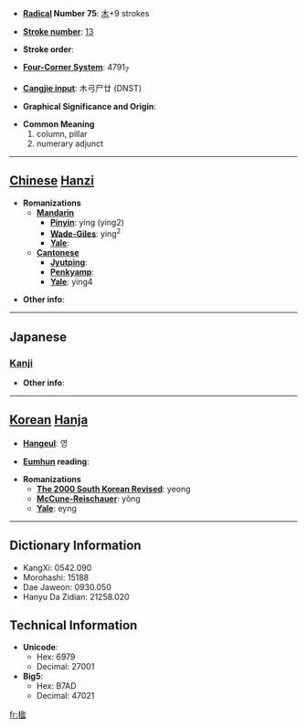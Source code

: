 * '''[[Wiktionary:Chinese radical index| Radical]] Number 75''': [[Wiktionary:Chinese radical index 木|木]]+9 strokes

* '''[[Wiktionary:Chinese total strokes index|Stroke number]]''': [[Wiktionary:Chinese total strokes index 13|13]]

* '''Stroke order''': 

* '''[[Wiktionary:Chinese four corner index|Four-Corner System]]''': 4791<sub>7</sub>

* '''[[Wiktionary:Chinese Cangjie index|Cangjie input]]''': 木弓尸廿 (DNST)

* '''Graphical Significance and Origin''': 

* '''Common Meaning'''
*#column, pillar
*# numerary adjunct


----

== [[Chinese]] [[Hanzi]] ==

* '''Romanizations'''
** '''[[Mandarin]]'''
*** '''[[Pinyin]]''': yíng (ying2)
*** '''[[Wade-Giles]]''': ying<sup>2</sup>
*** '''[[Yale]]''': 
** '''[[Cantonese]]'''
*** '''[[Jyutping]]''':
*** '''[[Penkyamp]]''': 
*** '''[[Yale]]''': ying4

* '''Other info''': 

----

==Japanese==
===[[Kanji]]===
{{kanji|on readings=[[えい]] (ei)
|kun readings=[[はしら]] (hashira)
}}

* '''Other info''':  

----

== [[Korean]] [[Hanja]] ==

* '''[[Hangeul]]''': 영

* '''[[Eumhun]] reading''': 

* '''Romanizations'''
** '''[[The 2000 South Korean Revised Romanization|The 2000 South Korean Revised]]''': yeong
** '''[[McCune-Reischauer]]''': yŏng
** '''[[Yale]]''': eyng

----

== Dictionary Information ==

* KangXi: 0542.090
* Morohashi: 15188
* Dae Jaweon: 0930.050
* Hanyu Da Zidian: 21258.020

== Technical Information ==

* '''Unicode''':
** Hex: 6979
** Decimal: 27001
* '''Big5''':
** Hex: B7AD
** Decimal: 47021

[[fr:楹]]